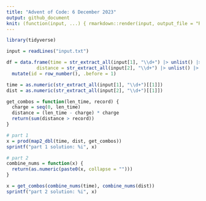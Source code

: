 ```yaml
---
title: "Advent of Code: 6 December 2023"
output: github_document
knit: (function(input, ...) { rmarkdown::render(input, output_file = "README.md", envir = globalenv()) })
---
```


```r
library(tidyverse)

input = readLines("input.txt")

df = data.frame(time = str_extract_all(input[1], "\\d+") |> unlist() |> as.integer(),
           distance = str_extract_all(input[2], "\\d+") |> unlist() |> as.integer()) |>
  mutate(id = row_number(), .before = 1)

time = as.numeric(str_extract_all(input[1], "\\d+")[[1]])
dist = as.numeric(str_extract_all(input[2], "\\d+")[[1]])

get_combos = function(len_time, record) {
  charge = seq(0, len_time)
  distance = (len_time - charge) * charge
  return(sum(distance > record))
}

# part 1
x = prod(map2_dbl(time, dist, get_combos))
sprintf("part 1 solution: %i", x)

# part 2
combine_nums = function(x) {
  return(as.numeric(paste0(x, collapse = "")))
}

x = get_combos(combine_nums(time), combine_nums(dist))
sprintf("part 2 solution: %i", x)
```












































